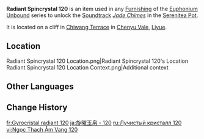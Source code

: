 {{Item Infobox
|id          = 141220
|image       = Item Radiant Spincrystal.png
|type        = Adventure Items
|group       = Radiant Spincrystals
|group2      = Liyue Spincrystals
|quality     = 4
|invCategory = Precious Items
|description = This wondrous crystal contains a certain rhythm, like something beautiful woven from delicate silk. These items can be found throughout the mainland or from merchants who collect curios. The tune held within this crystal can be revivified in your Serenitea Pot using either "[[Euphonium Unbound: Winding]]" or "[[Euphonium Unbound: Soaring]]." The tune contained within this [[Radiant Spincrystal]] is "[[Jade Chimes]]."
|source1     = [[Chiwang Terrace]]
|track       = Jade Chimes
}}
'''Radiant Spincrystal 120''' is an item used in any [[Furnishing]] of the [[Euphonium Unbound]] series to unlock the [[Soundtrack]] ''[[Jade Chimes]]'' in the [[Serenitea Pot]].

It is located on a cliff in [[Chiwang Terrace]] in [[Chenyu Vale]], [[Liyue]].

==Location==
<gallery>
Radiant Spincrystal 120 Location.png|Radiant Spincrystal 120's Location
Radiant Spincrystal 120 Location Context.png|Additional context
</gallery>

==Other Languages==
{{Other Languages|default_hidden=1
|en      = Radiant Spincrystal 120
|zhs     = 旋曜玉帛・其一百二十
|zhs_rm  = 
|zht     = 旋曜玉帛・其一百二十
|zht_rm  = 
|ja      = 旋曜玉帛・120
|ja_rm   = Sen'you Gyokuhaku - Hyakunijuu
|ko      = 빛나는 결정・120
|ko_rm   = 
|es      = Girocristal radiante (120)
|fr      = Gyrocristal radiant 120
|ru      = Лучистый кристалл 120
|th      = Radiant Spincrystal 120
|vi      = Ngọc Thạch Âm Vang 120
|de      = Strahlender Drehkristall CXX
|id      = Radiant Spincrystal 120
|pt      = Cristal Rodopiante Radiante 120
|tr      = Parlak Burgu Kristal 120
|it      = Voltacristallo radioso 120
}}

==Change History==
{{Change History|4.4}}

[[fr:Gyrocristal radiant 120]]
[[ja:旋曜玉帛・120]]
[[ru:Лучистый кристалл 120]]
[[vi:Ngọc Thạch Âm Vang 120]]